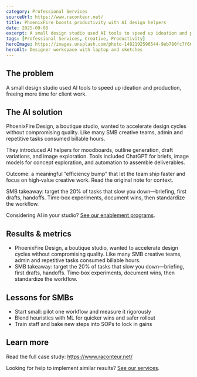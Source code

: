 ```yaml
---
category: Professional Services
sourceUrl: https://www.raconteur.net/
title: PhoenixFire boosts productivity with AI design helpers
date: 2025-09-08
excerpt: A small design studio used AI tools to speed up ideation and production, freeing more time for client work.
tags: [Professional Services, Creative, Productivity]
heroImage: https://images.unsplash.com/photo-1482192596544-9eb780fc7f66?q=80&w=1600&auto=format&fit=crop
heroAlt: Designer workspace with laptop and sketches
---
```


## The problem

A small design studio used AI tools to speed up ideation and production, freeing more time for client work.

## The AI solution

PhoenixFire Design, a boutique studio, wanted to accelerate design cycles without compromising quality. Like many SMB creative teams, admin and repetitive tasks consumed billable hours.

They introduced AI helpers for moodboards, outline generation, draft variations, and image exploration. Tools included ChatGPT for briefs, image models for concept exploration, and automation to assemble deliverables.

Outcome: a meaningful “efficiency bump” that let the team ship faster and focus on high‑value creative work. Read the original note for context.

SMB takeaway: target the 20% of tasks that slow you down—briefing, first drafts, handoffs. Time‑box experiments, document wins, then standardize the workflow.

Considering AI in your studio? [See our enablement programs](/services).

## Results & metrics

- PhoenixFire Design, a boutique studio, wanted to accelerate design cycles without compromising quality. Like many SMB creative teams, admin and repetitive tasks consumed billable hours.
- SMB takeaway: target the 20% of tasks that slow you down—briefing, first drafts, handoffs. Time‑box experiments, document wins, then standardize the workflow.

## Lessons for SMBs

- Start small: pilot one workflow and measure it rigorously
- Blend heuristics with ML for quicker wins and safer rollout
- Train staff and bake new steps into SOPs to lock in gains

## Learn more

Read the full case study: <a href="https://www.raconteur.net/" target="_blank" rel="noopener noreferrer">https://www.raconteur.net/</a>

Looking for help to implement similar results? [See our services](/services).
